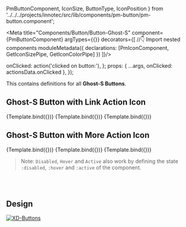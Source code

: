   PmButtonComponent,
  IconSize,
  ButtonType,
  IconPosition
} from '../../../projects/innotec/src/lib/components/pm-button/pm-button.component';

<Meta title="Components/Button/Button-Ghost-S" component={PmButtonComponent} argTypes={{}} decorators={[
  //👇 Import nested components
   moduleMetadata({
    declarations: [PmIconComponent, GetIconSizePipe, GetIconColorPipe]
   })
]}/>

<Description of={PmIconComponent} />
<Description markdown={`# Buttons`}/>

  onClicked: action('clicked on button:'),
};
  props: {
    ...args,
    onClicked: actionsData.onClicked
  },
});

This contains definitions for all **Ghost-S Buttons**.

## Ghost-S Button with Link Action Icon

<Canvas withToolbar isColumn>
  <Story name="Ghost-S with Link Action Icon" args={{
      ...ButtonData,
      label: '',
      type: ButtonType.GHOST_S,
      iconPosition: IconPosition.LEFT,
      icon: Icon.LINK_ACTION,
      iconRotation: 0,
    }}>
    {Template.bind({})}
  </Story>
  <Story name="Ghost-S with Link Action Active" args={{
      ...ButtonData,
      label: '',
      type: ButtonType.GHOST_S,
      active: true,
      iconPosition: IconPosition.LEFT,
      icon: Icon.LINK_ACTION,
      iconRotation: 0,
    }}>
    {Template.bind({})}
  </Story>
  <Story name="Ghost-S with Link Action Disabled" args={{
      ...ButtonData,
      label: '',
      type: ButtonType.GHOST_S,
      disabled: true,
      iconPosition: IconPosition.LEFT,
      icon: Icon.LINK_ACTION,
      iconRotation: 0,
    }}>
    {Template.bind({})}
  </Story>
</Canvas>

## Ghost-S Button with More Action Icon

<Canvas withToolbar isColumn>
  <Story name="Ghost-S with More Action Icon" args={{
      ...ButtonData,
      label: '',
      type: ButtonType.GHOST_S,
      iconPosition: IconPosition.LEFT,
      icon: Icon.MORE_ACTION,
      iconRotation: 0,
    }}>
    {Template.bind({})}
  </Story>
  <Story name="Ghost-S with More Action Icon Active" args={{
      ...ButtonData,
      label: '',
      type: ButtonType.GHOST_S,
      active: true,
      iconPosition: IconPosition.LEFT,
      icon: Icon.MORE_ACTION,
      iconRotation: 0,
    }}>
    {Template.bind({})}
  </Story>
  <Story name="Ghost-S with More Action Icon Disabled" args={{
      ...ButtonData,
      label: '',
      type: ButtonType.GHOST_S,
      disabled: true,
      iconPosition: IconPosition.LEFT,
      icon: Icon.MORE_ACTION,
      iconRotation: 0,
    }}>
    {Template.bind({})}
  </Story>
</Canvas>


> Note: ``Disabled``, ``Hover`` and ``Active`` also work by defining the state ``:disabled``, ``:hover`` and ``:active`` of the component.

<br/><br/>

## Design

[![XD-Buttons](https://img.shields.io/badge/-Buttons-%235c5c5c?logo=adobexd&labelColor=450034)](https://xd.adobe.com/view/aec6f38b-76a2-4b58-b371-63fac4c7e2fe-fb95/screen/080cca3a-1be5-4721-9ae4-5cd1d7281843/specs/)